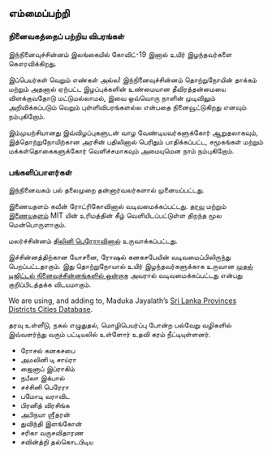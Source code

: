 <Head>
    <title>எம்மைப்பற்றி</title>
</Head>

## எம்மைப்பற்றி
### நினைவகத்தைப் பற்றிய விபரங்கள்

இந்நினைவுச்சின்னம் இலங்கையில்  கோவிட்-19 இனால் உயிர் இழந்தவர்களை கௌரவிக்கிறது.

இப்பெயர்கள் வெறும் எண்கள் அல்ல!  இந்நினைவுச்சின்னம் தொற்றுநோயின் தாக்கம்  மற்றும் அதனால் ஏற்பட்ட இழப்புக்களின் உண்மையான தீவிரத்தன்மையை விளக்குவதோடு மட்டுமல்லாமல்,  இவை ஒவ்வொரு நாளின் முடிவிலும் அறிவிக்கப்படும் வெறும் புள்ளிவிபரங்களல்ல என்பதை நினைவூட்டுகிறது எனவும் நம்புகிறோம்.

இம்முயற்சியானது இவ்விழப்புகளுடன் வாழ வேண்டியவர்களுக்கோர் ஆறுதலாகவும், இத்தொற்றுநோயிற்கான அரசின் பதிலினால் பெரிதும் பாதிக்கப்பட்ட, சமூகங்கள் மற்றும்  மக்கள்தொகைகளுக்கோர் வெளிச்சமாகவும் அமையுமென நாம் நம்புகிறோம்.

### பங்களிப்பாளர்கள்

இந்நினைவகம் பல் தலைமுறை தன்னார்வலர்களால் முனையப்பட்டது.

இணையதளம் கவீன் ரோட்ரிகோவினால் வடிவமைக்கப்பட்டது. <a href="https://github.com/kaveenr/covid19-memorial-lk-data">தரவு</a> மற்றும் <a href="https://github.com/kaveenr/covid19-memorial-lk-web">இணையதளம்</a> MIT யின் உரிமத்தின் கீழ் வெளியிடப்பட்டுள்ள திறந்த மூல மென்பொருளாகும்.

மலர்ச்சின்னம் <a href="https://thiliniperera.com/">திலினி பெரேராவினால்</a> உருவாக்கப்பட்டது.

இச்சின்னத்திற்கான யோசனை, ரோஷல் கனகசபேயின்  வடிவமைப்பிலிருந்து பெறப்பட்டதாகும். இது தொற்றுநோயால் உயிர் இழந்தவர்களுக்காக உருவான <a href="https://pbs.twimg.com/media/E-SPHzVVgAkddDe?format=jpg&name=large">முதல் டிஜிட்டல் நினைவுச்சின்னங்களில் ஒன்றாக</a> அவரால் வடிவமைக்கப்பட்டது என்பது குறிப்பிடத்தக்க விடயமாகும்.

We are using, and adding to, Maduka Jayalath’s <a href="https://github.com/madurapa/sri-lanka-provinces-districts-cities">Sri Lanka Provinces Districts Cities Database</a>.

தரவு உள்ளீடு, நகல் எழுதுதல், மொழிபெயர்ப்பு போன்ற பல்வேறு வழிகளில் இவ்வளர்ந்து வரும் பட்டியலில் உள்ளோர் உதவி கரம் நீட்டியுள்ளனர்.

- ரோசல் கனகசபை
- அமலினி டி சாய்ரா
- ஜைனாப் இப்ராகிம்
- நபீலா இக்பால்
- சச்சினி பெரேரா
- பமோடி வராவிட
- பிரனித் விரசிங்க
- அபிநயா ஶ்ரீதரன்
- துவிந்தி இளங்கோன் 
- சரிகா வருசவிதாரண 
- சவின்த்றி தல்கொடபிடிய 
